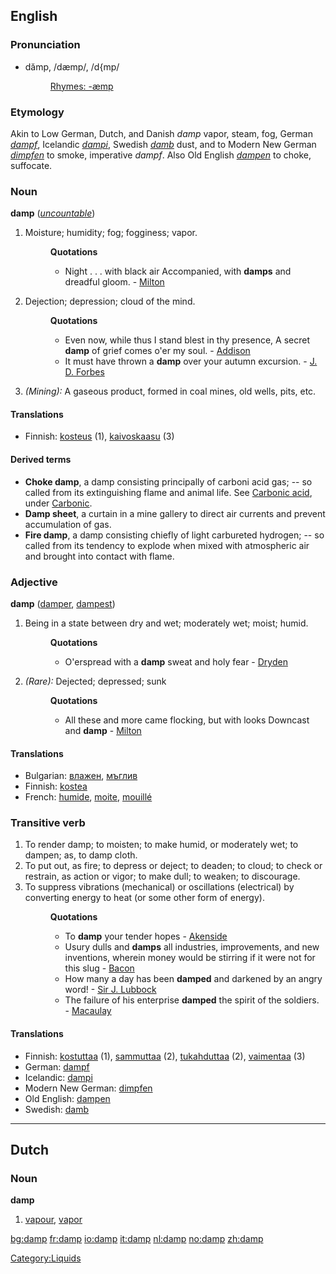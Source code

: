 ==English==

===Pronunciation===
*dămp, /dæmp/, /d{mp/
*:[[Rhymes:English:-æmp|Rhymes: -æmp]]

===Etymology===
Akin to Low German, Dutch, and Danish ''damp'' vapor, steam, fog, German ''[[dampf]]'', Icelandic ''[[dampi]]'', Swedish ''[[damb]]'' dust, and to Modern New German ''[[dimpfen]]'' to smoke, imperative ''dampf''. Also Old English ''[[dampen]]'' to choke, suffocate.

===Noun===
'''damp''' (''[[uncountable]]'')

#Moisture; humidity; fog; fogginess; vapor.
#:'''Quotations'''
#:*Night . . . with black air Accompanied, with '''damps''' and dreadful gloom. - [[Milton]]
#Dejection; depression; cloud of the mind.
#:'''Quotations'''
#:*Even now, while thus I stand blest in thy presence, A secret '''damp''' of grief comes o'er my soul. - [[Addison]]
#:*It must have thrown a '''damp''' over your autumn excursion. - [[J. D. Forbes]]
#''(Mining):'' A gaseous product, formed in coal mines, old wells, pits, etc.

====Translations====
*Finnish: [[kosteus]] (1), [[kaivoskaasu]] (3)

====Derived terms====
*'''Choke damp''', a damp consisting principally of carboni acid gas; -- so called from its extinguishing flame and animal life. See [[Carbonic acid]], under [[Carbonic]].
*'''Damp sheet''', a curtain in a mine gallery to direct air currents and prevent accumulation of gas.
*'''Fire damp''', a damp consisting chiefly of light carbureted hydrogen; -- so called from its tendency to explode when mixed with atmospheric air and brought into contact with flame.

===Adjective===
'''damp''' ([[damper]], [[dampest]])

#Being in a state between dry and wet; moderately wet; moist; humid.
#:'''Quotations'''
#:*O'erspread with a '''damp''' sweat and holy fear - [[Dryden]]
#''(Rare):'' Dejected; depressed; sunk
#:'''Quotations'''
#:*All these and more came flocking, but with looks Downcast and '''damp''' - [[Milton]]

====Translations====
*Bulgarian: [[влажен]], [[мъглив]]
*Finnish: [[kostea]]
*French: [[humide]], [[moite]], [[mouillé]]

===Transitive verb===
{{en-infl-reg-consonant|damp||}}

#To render damp; to moisten; to make humid, or moderately wet; to dampen; as, to damp cloth.
#To put out, as fire; to depress or deject; to deaden; to cloud; to check or restrain, as action or vigor; to make dull; to weaken; to discourage. 
#To suppress vibrations (mechanical) or oscillations (electrical) by converting energy to heat (or some other form of energy).
#:'''Quotations'''
#:*To '''damp''' your tender hopes - [[Akenside]]
#:*Usury dulls and '''damps''' all industries, improvements, and new inventions, wherein money would be stirring if it were not for this slug - [[Bacon]]
#:*How many a day has been '''damped''' and darkened by an angry word! - [[Sir J. Lubbock]]
#:*The failure of his enterprise '''damped''' the spirit of the soldiers. - [[Macaulay]]

====Translations====
*Finnish: [[kostuttaa]] (1), [[sammuttaa]] (2), [[tukahduttaa]] (2), [[vaimentaa]] (3)
*German: [[dampf]] 
*Icelandic: [[dampi]]
*Modern New German: [[dimpfen]]
*Old English: [[dampen]]
*Swedish: [[damb]]

----

==Dutch==
===Noun===
'''damp''' {{m}}

#[[vapour]], [[vapor]]

[[Category:Liquids]]

[[bg:damp]]
[[fr:damp]]
[[io:damp]]
[[it:damp]]
[[nl:damp]]
[[no:damp]]
[[zh:damp]]